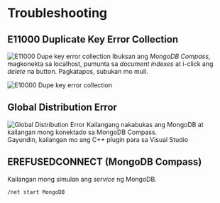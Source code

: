
# Troubleshooting

## E11000 Duplicate Key Error Collection
![E11000 Dupe key error collection](../../../public/e11000-2.png)
Ibuksan ang *MongoDB Compass*, magkonekta sa localhost, pumunta sa *document indexes* at i-click ang *delete* na button. Pagkatapos, subukan mo muli.

![E10000 Dupe key error collection](../../../public/e11000-1.png)

## Global Distribution Error
![Global Distribution Error](../../../public/distribution.png)
Kailangang nakabukas ang MongoDB at kailangan mong konektado sa MongoDB Compass.\
Gayundin, kailangan mo ang C++ plugin para sa Visual Studio
## EREFUSEDCONNECT (MongoDB Compass)

Kailangan mong simulan ang *service* ng MongoDB.
```bash
/net start MongoDB
```